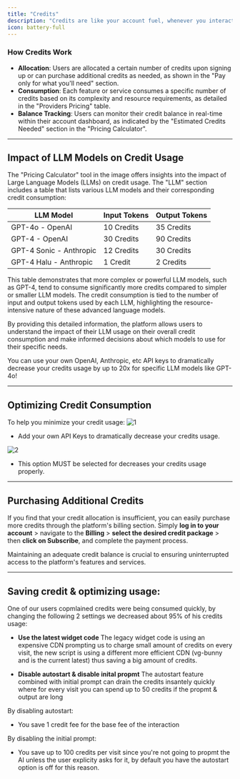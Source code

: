 ```yaml
---
title: "Credits"
description: "Credits are like your account fuel, whenever you interact with your agent on any channel that will consume your credits, you can opt in or out for specific features allowing you to fully control what you pay for."
icon: battery-full
---
```


### How Credits Work

- **Allocation**: Users are allocated a certain number of credits upon signing up or can purchase additional credits as needed, as shown in the "Pay only for what you'll need" section.
- **Consumption**: Each feature or service consumes a specific number of credits based on its complexity and resource requirements, as detailed in the "Providers Pricing" table.
- **Balance Tracking**: Users can monitor their credit balance in real-time within their account dashboard, as indicated by the "Estimated Credits Needed" section in the "Pricing Calculator".

---

## Impact of LLM Models on Credit Usage

The "Pricing Calculator" tool in the image offers insights into the impact of Large Language Models (LLMs) on credit usage. The "LLM" section includes a table that lists various LLM models and their corresponding credit consumption:

| LLM Model               | Input Tokens | Output Tokens |
| ----------------------- | ------------ | ------------- |
| GPT-4o - OpenAI         | 10 Credits   | 35 Credits    |
| GPT-4 - OpenAI          | 30 Credits   | 90 Credits    |
| GPT-4 Sonic - Anthropic | 12 Credits   | 30 Credits    |
| GPT-4 Halu - Anthropic  | 1 Credit     | 2 Credits     |

This table demonstrates that more complex or powerful LLM models, such as GPT-4, tend to consume significantly more credits compared to simpler or smaller LLM models. The credit consumption is tied to the number of input and output tokens used by each LLM, highlighting the resource-intensive nature of these advanced language models.

By providing this detailed information, the platform allows users to understand the impact of their LLM usage on their overall credit consumption and make informed decisions about which models to use for their specific needs.

<Note>
  You can use your own OpenAI, Anthropic, etc API keys to dramatically decrease
  your credits usage by up to 20x for specific LLM models like GPT-4o!
</Note>

---

## Optimizing Credit Consumption

To help you minimize your credit usage:
![1](/images/meta-tut/20.PNG)

- Add your own API Keys to dramatically decrease your credits usage.

![2](/images/meta-tut/21.PNG)

- This option MUST be selected for decreases your credits usage properly.

---

## Purchasing Additional Credits

If you find that your credit allocation is insufficient, you can easily purchase more credits through the platform's billing section.
Simply **log in to your account** > navigate to the **Billing** > **select the desired credit package** > then **click on Subscribe**, and complete the payment process.

<Note>
  Maintaining an adequate credit balance is crucial to ensuring uninterrupted
  access to the platform's features and services.
</Note>

---

## Saving credit & optimizing usage:

One of our users copmlained credits were being consumed quickly, by changing the following 2 settings we decreased about 95% of his credits usage:

- **Use the latest widget code**
The legacy widget code is using an expensive CDN prompting us to charge small amount of credits on every visit, the new script is using a different more efficient CDN (vg-bunny and is the current latest) thus saving a big amount of credits.

- **Disable autostart & disable inital propmt**
The autostart feature combined with initial prompt can drain the credits insantely quickly where for every visit you can spend up to 50 credits if the propmt & output are long

By disabling autostart:
- You save 1 credit fee for the base fee of the interaction 

By disabling the initial prompt:
- You save up to 100 credits per visit since you're not going to propmt the AI unless the user explicity asks for it, by default you have the autostart option is off for this reason.